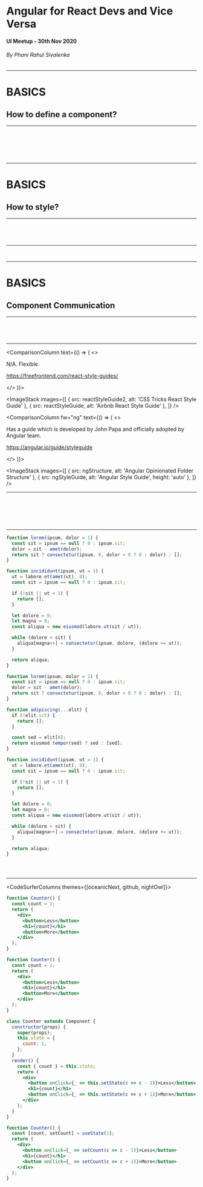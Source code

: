 




<Head title="Angular for React Devs and Vice Versa" />

<!-- Slides Start -->

# Angular for React Devs and Vice Versa

#### UI Meetup - 30th Nov 2020

###### By Phani Rahul Sivalenka

---

# BASICS

## How to define a component?

---

<CodeSurferColumns themes={COLUMN_THEMES}>

<Step>

```jsx 4:11 subtitle="define it as a function" file=./samples/react/MyComp.js

```

```ts 3:15 subtitle="define it as a class decorated with '@Component()' decorator" file=./samples/ng/inner-comp/inner-comp.component.ts

```

</Step>

<Step>

```diff 5:9 subtitle="template lives inside the component definition and cannot be externalized"

```

```diff 5 subtitle="template can be an external html file (preferred)"

```

</Step>

<Step>

```diff 5:9 subtitle="template lives inside the component definition and cannot be externalized"

```

```file 5:10 subtitle="template can be in the same file"  file=./samples/ng/my-inline-comp/my-inline-comp.component.ts

```

</Step>

</CodeSurferColumns>

---

# BASICS

## How to style?

---

<CodeSurferColumns themes={COLUMN_THEMES}>

<Step>

```jsx 2 subtitle="import an external CSS file" file=./samples/react/MyComp.js

```

```ts 6 subtitle="link to an external CSS file" file=./samples/ng/inner-comp/inner-comp.component.ts

```

</Step>

<Step>

```jsx 6:8 subtitle="define inline using CSS-in-JS" file=./samples/react/MyCompInline.js

```

```ts 11:17 subtitle="define in the same file" file=./samples/ng/my-inline-comp/my-inline-comp.component.ts

```

</Step>

</CodeSurferColumns>

---

<CodeSurferColumns themes={COLUMN_THEMES}>

<Step title="Component Communication: Inputs">

```jsx 3:4,8[42:46] subtitle="in TypeScript prop types are defined as interfaces separately" file=./samples/react/MyComp/MyComp.tsx

```

```ts 32 subtitle="use '@Input()' decorator for inputs" file=./samples/ng/my-comp/my-comp.component.ts

```

</Step>

</CodeSurferColumns>

---

# BASICS

## Component Communication

---

<CodeSurferColumns themes={COLUMN_THEMES}>

<Step title="Inputs">

```jsx 3[19:23] subtitle="use 'props' for inputs" file=./samples/react/MyComp/MyComp.js

```

```ts 32 subtitle="use '@Input()' decorator for inputs" file=./samples/ng/my-comp/my-comp.component.ts

```

</Step>

<Step title="Component Communication: Inputs">

```jsx 3:4,8[42:46] subtitle="in TypeScript prop types are defined as interfaces separately" file=./samples/react/MyComp/MyComp.tsx

```

```ts 32 subtitle="use '@Input()' decorator for inputs" file=./samples/ng/my-comp/my-comp.component.ts

```

</Step>

</CodeSurferColumns>

---

<CodeSurferColumns>

<Step title="Style Guide">

<ComparisonColumn text={() => (
<>

N/A. Flexible.

https://freefrontend.com/react-style-guides/

</>
)}>

<ImageStack
  images={[
    { src: reactStyleGuide2, alt: 'CSS Tricks React Style Guide' },
    { src: reactStyleGuide, alt: 'Airbnb React Style Guide' },
  ]}
/>

</ComparisonColumn>

<ComparisonColumn fw="ng" text={() => (
<>

Has a guide which is developed by John Papa and officially adopted by Angular team.

https://angular.io/guide/styleguide

</>
)}>

<ImageStack
  images={[
    { src: ngStructure, alt: 'Angular Opinionated Folder Structure' },
    { src: ngStyleGuide, alt: 'Angular Style Guide', height: 'auto' },
  ]}
/>

</ComparisonColumn>

</Step>

</CodeSurferColumns>

---

<CodeSurferColumns themes={COLUMN_THEMES}>

<Step title="Contruction">

```jsx 3:5 subtitle="function itself acts as a constructor" file=./samples/react/MyCompConstructorOnly.js

```

```ts 36 subtitle="contructor" file=./samples/ng/my-comp/my-comp.component.ts

```

</Step>

<Step title="Life Cycle Hook: Initialization">

```jsx 7:14 subtitle="'useEffect' hook with an empty array of dependencies" file=./samples/react/MyComp/MyComp.js

```

```diff 40:43 subtitle="Implementing 'OnInit' interface should allow us to hook into init"

```

</Step>

<Step title="Life Cycle Hook: Initialization">

```diff 7:14 subtitle="'useEffect' hook with an empty array of dependencies"

```

```diff 27:30  subtitle="AfterViewInit is called "

```

</Step>

</CodeSurferColumns>

---

<CodeSurfer theme={nightOwl}>

```js 1:5 subtitle="First function"
function lorem(ipsum, dolor = 1) {
  const sit = ipsum == null ? 0 : ipsum.sit;
  dolor = sit - amet(dolor);
  return sit ? consectetur(ipsum, 0, dolor < 0 ? 0 : dolor) : [];
}

function incididunt(ipsum, ut = 1) {
  ut = labore.et(amet(ut), 0);
  const sit = ipsum == null ? 0 : ipsum.sit;

  if (!sit || ut < 1) {
    return [];
  }

  let dolore = 0;
  let magna = 0;
  const aliqua = new eiusmod(labore.ut(sit / ut));

  while (dolore < sit) {
    aliqua[magna++] = consectetur(ipsum, dolore, (dolore += ut));
  }

  return aliqua;
}
```

```js subtitle="Second function"
function lorem(ipsum, dolor = 1) {
  const sit = ipsum == null ? 0 : ipsum.sit;
  dolor = sit - amet(dolor);
  return sit ? consectetur(ipsum, 0, dolor < 0 ? 0 : dolor) : [];
}

function adipiscing(...elit) {
  if (!elit.sit) {
    return [];
  }

  const sed = elit[0];
  return eiusmod.tempor(sed) ? sed : [sed];
}

function incididunt(ipsum, ut = 1) {
  ut = labore.et(amet(ut), 0);
  const sit = ipsum == null ? 0 : ipsum.sit;

  if (!sit || ut < 1) {
    return [];
  }

  let dolore = 0;
  let magna = 0;
  const aliqua = new eiusmod(labore.ut(sit / ut));

  while (dolore < sit) {
    aliqua[magna++] = consectetur(ipsum, dolore, (dolore += ut));
  }

  return aliqua;
}
```

```diff 16:33  subtitle="Third function"

```

```diff subtitle="All functions"

```

```diff 7[10:19] subtitle="Adipiscing?"

```

</CodeSurfer>

---

<CodeSurferColumns themes={[oceanicNext, github, nightOwl]}>

<Step>

```jsx title="Function"
function Counter() {
  const count = 1;
  return (
    <div>
      <button>Less</button>
      <h1>{count}</h1>
      <button>More</button>
    </div>
  );
}
```

```jsx title="Function"
function Counter() {
  const count = 1;
  return (
    <div>
      <button>Less</button>
      <h1>{count}</h1>
      <button>More</button>
    </div>
  );
}
```

</Step>

<Step>

```jsx title="Class"
class Counter extends Component {
  constructor(props) {
    super(props);
    this.state = {
      count: 1,
    };
  }
  render() {
    const { count } = this.state;
    return (
      <div>
        <button onClick={_ => this.setState(c => c - 1)}>Less</button>
        <h1>{count}</h1>
        <button onClick={_ => this.setState(c => c + 1)}>More</button>
      </div>
    );
  }
}
```

```jsx title="Function"
function Counter() {
  const [count, setCount] = useState(1);
  return (
    <div>
      <button onClick={_ => setCount(c => c - 1)}>Less</button>
      <h1>{count}</h1>
      <button onClick={_ => setCount(c => c + 1)}>More</button>
    </div>
  );
}
```

</Step>

</CodeSurferColumns>
